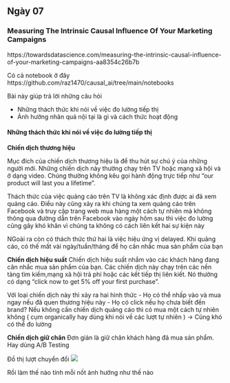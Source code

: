 ## Ngày 07 {-}

### Measuring The Intrinsic Causal Influence Of Your Marketing Campaigns {-}

https://towardsdatascience.com/measuring-the-intrinsic-causal-influence-of-your-marketing-campaigns-aa8354c26b7b


Có cả notebook ở đây https://github.com/raz1470/causal_ai/tree/main/notebooks


Bài này giúp trả lời những câu hỏi

- Những thách thức khi nói về việc đo lường tiếp thị
- Ảnh hưởng nhân quả nội tại là gì và cách thức hoạt động


#### Những thách thức khi nói về việc đo lường tiếp thị {-}

**Chiến dịch thương hiệu**


Mục đích của chiến dịch thương hiệu là để thu hút sự chú ý của những người mới. Những chiến dịch này thường chạy trên TV hoặc mạng xã hội và ở dạng video. Chúng thường không kêu gọi hành động trực tiếp như  “our product will last you a lifetime”.

Thách thức của việc quảng cáo trên TV là không xác định được ai đã xem quảng cáo. Điều này cũng xảy ra khi chúng ta xem quảng cáo trên Facebook và truy cập trang web mua hàng một cách tự nhiên mà không thông qua đường dẫn trên Facebook vào ngày hôm sau thì việc đo lường cũng gây khó khăn vì chúng ta không có cách liên kết hai sự kiện này 

NGoài ra còn có thách thức thứ hai là việc hiệu ứng vị delayed. Khi quảng cáo, có thế mất vài ngày/tuần/tháng để họ cân nhắc mua sản phẩm của bạn

**Chiến dịch hiệu suất**
Chiến dịch hiệu suất nhắm vào các khách hàng đang cân nhắc mua sản phẩm của bạn. Các chiến dịch này chạy trên các nền tảng tìm kiếm,mạng xã hội trả phí hoặc các kết tiếp thị liên kiết. Nó thường có dạng "click now to get 5% off your first purchase".

Với loại chiến dịch này thì xảy ra hai hình thức
- Họ có thể nhấp vào và mua ngay nếu đã quen thương hiệu này
- Họ có click nếu họ chưa biết đến brand? Nếu không cần chiến dịch quảng cáo thì có mua một cách tự nhiên không ( cụm organically hay dùng khi nói về các lượt tự nhiên ) -> Cũng khó có thể đo lường

**Chiến dịch giữ chân**
Đơn giản là giữ chân khách hàng đã mua sản phẩm. Hay dùng A/B Testing

Đồ thị lượt chuyển đổi
![](https://miro.medium.com/v2/resize:fit:640/format:webp/1*EABiarh2p-8tlc2SW00Xpg.png)

Rồi làm thế nào tính mỗi nốt ảnh hưởng như thế nào